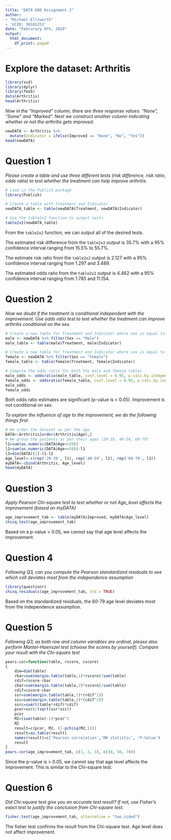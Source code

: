 ```yaml
---
title: "DATA 606 Assignment 2"
author:
- "Michael Ellsworth"
- 'UCID: 30101253'
date: "Februrary 9th, 2020"
output:
  html_document:
    df_print: paged
---
```


# Explore the dataset: Arthritis
```r
library(vcd)
library(dplyr)
library(fmsb)
data(Arthritis)
head(Arthritis)
```

*Now in the "Improved" column, there are three response values: "None", "Some" and "Marked". Next we construct another column indicating whether or not the arthritis gets improved.*

```r
newDATA <- Arthritis %>%
  mutate(Indicator = ifelse(Improved == "None", "No", "Yes"))
head(newDATA)
```

# Question 1

*Please create a table and use three different tests (risk difference, risk ratio, odds ratio) to test whether the treatment can help improve arthritis.*

```r
# Load in the Publish package
library(Publish)

# Create a table with Treatment and Indicator
newDATA_table <- table(newDATA$Treatment, newDATA$Indicator)

# Use the table2x2 function to output tests
table2x2(newDATA_table)
```

From the `table2x2` function, we can output all of the desired tests.

The estimated risk difference from the `table2x2` output is 35.7% with a 95% confidence interval ranging from 15.5% to 55.7%.

The estimate risk ratio from the `table2x2` output is 2.127 with a 95% confidence interval ranging from 1.297 and 3.489.

The estimated odds ratio from the `table2x2` output is 4.462 with a 95% confidence interval ranging from 1.785 and 11.154.

# Question 2

*Now we doubt if the treatment is conditional independent with the improvement. Use odds ratio test to test whether the treatment can improve arthritis conditional on the sex.*

```r
# Create a new table for Treatment and Indicator where sex is equal to male
male <- newDATA %>% filter(Sex == "Male")
male_table <- table(male$Treatment, male$Indicator)

# Create a new table for Treatment and Indicator where sex is equal to female
female <- newDATA %>% filter(Sex == "Female")
female_table <- table(female$Treatment, female$Indicator)

# Compute the odds ratio for both the male and female tables
male_odds <- oddsratio(male_table, conf.level = 0.95, p.calc.by.independence = TRUE)
female_odds <- oddsratio(female_table, conf.level = 0.95, p.calc.by.independence = TRUE)
male_odds
female_odds
```

Both odds ratio estimates are significant (p-value is < 0.05). Improvement is not conditional on sex.

*To explore the influence of age to the improvement, we do the following things first.*

```r
# We order the dataset as per the age
DATA<-Arthritis[order(Arthritis$Age),]
# We group the patients as per their ages (20-39, 40-59, 60-79)
l1=sum(as.numeric(DATA$Age<=39))
l2=sum(as.numeric(DATA$Age<=59))-l1
l3=dim(DATA)[1]-l1-l2
Age_level<-c(rep('20-39', l1), rep('40-59', l2), rep('60-79', l3))
myDATA<-cbind(Arthritis, Age_level)
head(myDATA)
```

# Question 3

*Apply Pearson Chi-square test to test whether or not Age_level affects the improvement (based on myDATA)*

```r
age_improvement_tab <- table(myDATA$Improved, myDATA$Age_level)
chisq.test(age_improvement_tab)
```

Based on a p-value > 0.05, we cannot say that age level affects the improvement.

# Question 4

*Following Q3, can you compute the Pearson standardized residuals to see which cell deviates most from the independence assumption*

```r
library(questionr)
chisq.residuals(age_improvement_tab, std = TRUE)
```

Based on the standardized residuals, the 60-79 age level deviates most from the independence assumption.

# Question 5

*Following Q3, as both row and column variables are ordinal, please also perform Mantel-Haenszel test (choose the scores by yourself). Compare your result with the Chi-square test*

```r
pears.cor=function(table, rscore, cscore)
{ 
	dim=dim(table) 
	rbar=sum(margin.table(table,1)*rscore)/sum(table) 
	rdif=rscore-rbar 
	cbar=sum(margin.table(table,2)*cscore)/sum(table) 
	cdif=cscore-cbar 
	ssr=sum(margin.table(table,1)*(rdif^2)) 
	ssc=sum(margin.table(table,2)*(cdif^2)) 
	ssrc=sum(t(table*rdif)*cdif) 
	pcor=ssrc/(sqrt(ssr*ssc)) 
	pcor 
	M2=(sum(table)-1)*pcor^2
	M2
	result=c(pcor, M2, (1-pchisq(M2,1)))
	result=as.table(result)
	names(result)=c('Pearson correlation','MH statistic', 'P-Value')
	result
}
pears.cor(age_improvement_tab, c(1, 2, 3), c(30, 50, 70))
```

Since the p-value is > 0.05, we cannot say that age level affects the improvement. This is similar to the Chi-square test.

# Question 6

*Did Chi-square test give you an accurate test result? If not, use Fisher's exact test to justify the conclusion from Chi-square test.*

```r
fisher.test(age_improvement_tab, alternative = "two.sided")
```

The fisher test confirms the result from the Chi-square test. Age level does not affect improvement.
